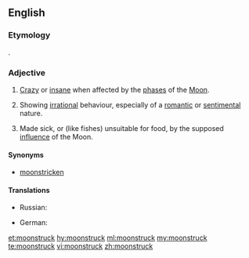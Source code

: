 ==English==

===Etymology===
{{compound|moon|struck|lang=en}}.

===Adjective===
{{en-adj}}

# {{context|obsolete|lang=en}} [[crazy|Crazy]] or [[insane]] when affected by the [[phase]]s of the [[Moon]].
# {{context|by extension|lang=en}} Showing [[irrational]] behaviour, especially of a [[romantic]] or [[sentimental]] nature.
# {{context|obsolete|lang=en}} Made sick, or (like fishes) unsuitable for food, by the supposed [[influence]] of the Moon.

====Synonyms====
* [[moonstricken]]

====Translations====
{{trans-top|crazy or insane when affected by the phases of the Moon}}
{{trans-mid}}
* Russian: {{t+|ru|лунатик|m|tr=lunatik|sc=Cyrl}}
{{trans-bottom}}

{{trans-top|showing irrational behaviour, especially of a romantic or sentimental nature}}
{{trans-mid}}
{{trans-bottom}}

{{trans-top|made sick, or (like fishes) unsuitable for food, by the supposed influence of the Moon}}
{{trans-mid}}
{{trans-bottom}}

{{checktrans-top}}
* German: {{t+check|de|mondsüchtig}}
{{trans-mid}}
{{trans-bottom}}

{{Webster 1913}}

[[et:moonstruck]]
[[hy:moonstruck]]
[[ml:moonstruck]]
[[my:moonstruck]]
[[te:moonstruck]]
[[vi:moonstruck]]
[[zh:moonstruck]]